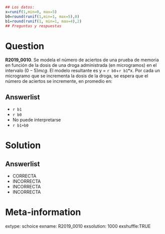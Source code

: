 ```r
## Los datos:
x=runif(1,min=0, max=5)
b0=round(runif(1,min=1, max=5),0)
b1=round(runif(1, min=1, max=4),2)
## Preguntas y respuestas
```

<!--incompleta!!!-->

Question
========

**R2019_0010**. Se modela el número de aciertos de una prueba de memoria en función de la dosis de una droga administrada (en microgramos) en el intervalo $(0 - 5)  mcg$. El modelo resultante es y = `r b0`+`r b1`*x. Por cada un microgramo que se incrementa la dosis de la droga, se espera que el número de aciertos se incremente, en promedio en:

Answerlist
----------
* `r b1`
* `r b0`
* No puede interpretarse
* `r b1+b0`


Solution
========

Answerlist
----------
* CORRECTA
* INCORRECTA
* INCORRECTA
* INCORRECTA

Meta-information
============
extype: schoice
exname: R2019_0010
exsolution: 1000
exshuffle:TRUE